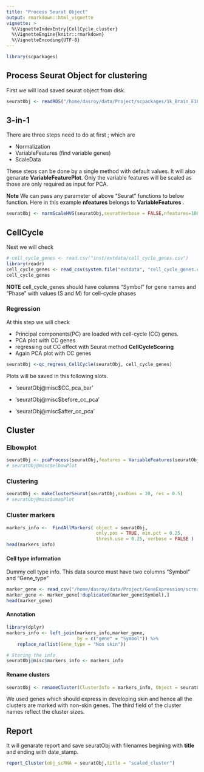 ```yaml
---
title: "Process Seurat Object"
output: rmarkdown::html_vignette
vignette: >
  %\VignetteIndexEntry{CellCycle_cluster}
  %\VignetteEngine{knitr::rmarkdown}
  %\VignetteEncoding{UTF-8}
---
```


```r
library(scpackages)
```


## Process Seurat Object for clustering

First we will load saved seurat object from disk.

```r
seuratObj <- readRDS("/home/dasroy/data/Project/scpackages/1k_Brain_E18_Mm.23_October_2019.rds")
```


## 3-in-1
There are three steps need to do at first ; which are 

+ Normalization 
+ VariableFeatures (find variable genes) 
+ ScaleData  

These steps can be done by a single method with default values. It will also genarate **VariableFeaturePlot**. Only the variable features will be scaled as those are only required as input for PCA. 

**Note** We can pass any parameter of above "Seurat" functions to below function. 
Here in this example __nfeatures__ belongs to **VariableFeatures** .
```r
seuratObj <- normScaleHVG(seuratObj,seuratVerbose = FALSE,nfeatures=1000)
```

## CellCycle 
Next we will check 
```r
# cell_cycle_genes <- read.csv("inst/extdata/cell_cycle_genes.csv")
library(readr)
cell_cycle_genes <- read_csv(system.file("extdata", "cell_cycle_genes.csv", package = "scpackages"))
cell_cycle_genes
```


**NOTE** cell_cycle_genes should have columns "Symbol" for gene names and "Phase" with values (S and M) for cell-cycle phases  

### Regression
At this step we will check 

+ Principal components(PC) are loaded with cell-cycle (CC) genes.
+ PCA plot with CC genes
+ regressing out CC effect with Seurat method **CellCycleScoring**
+ Again PCA plot with CC genes 

```r
seuratObj <-qc_regress_CellCycle(seuratObj, cell_cycle_genes)
```


Plots will be saved in this following slots.

+ 'seuratObj@misc$CC_pca_bar'

+ 'seuratObj@misc$before_cc_pca'

+ 'seuratObj@misc$after_cc_pca'


## Cluster

### Elbowplot

```r
seuratObj <- pcaProcess(seuratObj,features = VariableFeatures(seuratObj),jackStraw = FALSE)
# seuratObj@misc$elbowPlot
```

### Clustering
```r
seuratObj <- makeClusterSeurat(seuratObj,maxDims = 20, res = 0.5)
# seuratObj@misc$umapPlot
```



### Cluster markers
```r
markers_info <-  FindAllMarkers( object = seuratObj,
                                 only.pos = TRUE, min.pct = 0.25,
                                 thresh.use = 0.25, verbose = FALSE )
head(markers_info)
```



#### Cell type information

Dummy cell type info. This data source must have two columns "Symbol" and "Gene_type"
```r
marker_gene <- read_csv("/home/dasroy/data/Project/GeneExpression/scrna_workflow/marker_genes.csv")
marker_gene <- marker_gene[!duplicated(marker_gene$Symbol),]
head(marker_gene)
```

#### Annotation
```r
library(dplyr)
markers_info <- left_join(markers_info,marker_gene, 
                          by = c("gene" = "Symbol")) %>% 
    replace_na(list(Gene_type = "Non skin"))

# Storing the info 
seuratObj@misc$markers_info <- markers_info

```


#### Rename clusters
```r
seuratObj <- renameCluster(ClusterInfo = markers_info, Object = seuratObj)
```

We used genes which should express in developing skin and hence all the clusters are marked with non-skin genes. The third field of the cluster names reflect the cluster sizes.

## Report 
It will genarate report and save seuratObj with filenames begining with **title** and ending with date_stamp.

```r
report_Cluster(obj_scRNA = seuratObj,title = "scaled_cluster")
```

